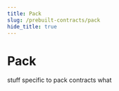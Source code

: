 ---
title: Pack
slug: /prebuilt-contracts/pack
hide_title: true
---

# Pack

stuff specific to pack contracts
what
